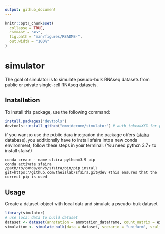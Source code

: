 ```yaml
---
output: github_document
---
```


<!-- README.md is generated from README.Rmd. Please edit that file -->

```r
knitr::opts_chunk$set(
  collapse = TRUE,
  comment = "#>",
  fig.path = "man/figures/README-",
  out.width = "100%"
)
```

# simulator

<!-- badges: start -->
<!-- badges: end -->

The goal of simulator is to simulate pseudo-bulk RNAseq datasets from public or private single-cell RNAseq datasets.

## Installation

To install this package, use the following command:

``` r
install.packages("devtools")
devtools::install_github("omnideconv/simulator") # auth_token=XXX for private repository
```

If you want to use the public data integration the package offers ([sfaira](https://theislab.github.io/Datasets) database), you additionally have to install sfaira into a new conda environment; follow these steps in your terminal:
(You need python 3.7+ to install sfaira!)

```
conda create --name sfaira python=3.9 pip
conda activate sfaira
/path/to/conda/envs/sfaira/bin/pip install git+https://github.com/theislab/sfaira.git@dev #this ensures that the correct pip is used
```

## Usage

Create a dataset-object with local data and simulate a pseudo-bulk dataset

```r
library(simulator)
# use local data to build dataset
dataset <- dataset(annotation = annotation_dataframe, count_matrix = expression_matrix, name = "test_dataset")
simulation <- simulate_bulk(data = dataset, scenario = "uniform", scaling_factor = "none")
```


